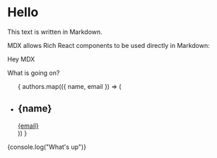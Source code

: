 
# Hello


This text is written in Markdown.

MDX allows Rich React components to be used directly in Markdown: <Counter />

Hey MDX


What is going on?
<ul>
{
    authors.map(({ name, email }) => (
        <li key={name}> 
            <h2>{name}</h2>
            <a href="#">{email}</a>
        </li>
    ))
}
</ul>
{console.log("What's up")}